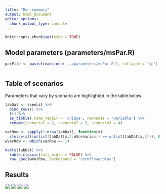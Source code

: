 ```yaml
---
title: "Run summary"
output: html_document
editor_options: 
  chunk_output_type: console
---
```


```r
knitr::opts_chunk$set(echo = TRUE)
```


## Model parameters (parameters/msPar.R)
```r
parFile <- paste(readLines('../parameters/msPar.R'), collapse = '\n')
```

```r
```


## Table of scenarios
Parameters that vary by scenario are highlighted in the table below
```r
tabDat <- scenLst %>% 
  bind_rows() %>% 
  t() %>% 
  as_tibble(.name_repair = 'unique', rownames = 'variable') %>%
  rename(scenario1 = 2, scenario2 = 3, scenario3 = 4)

varRow <- sapply(1:nrow(tabDat), function(x) 
  ifelse(all(unlist(tabDat[x,2:nScenarios]) == unlist(tabDat[x,2])), 0, 1))
wVarRow <- which(varRow == 1)

kable(tabDat) %>%
  kable_classic(full_width = FALSE) %>%
  row_spec(wVarRow, background = 'cornflowerblue')
```


## Results

<!-- ![](`r file.path(rmdFigPath, 'hr_stocks.png')`) -->
<!-- ![](`r file.path(rmdFigPath, 'hr_weirs.png')`) -->
<!-- ![](`r file.path(rmdFigPath, 'hr_stocksWeirs.png')`) -->
<!-- ![](`r file.path(rmdFigPath, 'meanH.png')`) -->
<!-- ![](`r file.path(rmdFigPath, 'meanRun.png')`) -->
<!-- ![](`r file.path(rmdFigPath, 'pextr.png')`) -->
<!-- ![](`r file.path(rmdFigPath, 'pover.png')`) -->
<!-- ![](`r file.path(rmdFigPath, 'hTile.png')`) -->
![](`r file.path(rmdFigPath, 'runTile.png')`)
![](`r file.path(rmdFigPath, 'eTile.png')`)
![](`r file.path(rmdFigPath, 'pctOFTile.png')`)
![](`r file.path(rmdFigPath, 'pctEXTile.png')`)
<!-- ![](`r file.path(rmdFigPath, 'meanSmsy.png')`) -->


